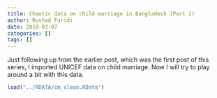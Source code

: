 ```yaml
---
title: Chaotic data on child marriage in Bangladesh (Part 2)
author: Rushad Faridi
date: 2018-03-07
categories: []
tags: []
---
```


Just following up from the earlier post, which was the first post of this series, I imported UNICEF data on child marriage. Now I will try to play around a bit with this data. 


```r
load("../RDATA/cm_clean.RData")
```

